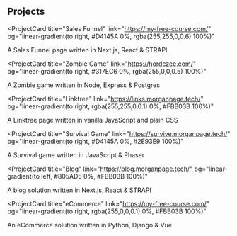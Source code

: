 ## Projects


<ProjectCard
  title="Sales Funnel"
  link="https://my-free-course.com/"
  bg="linear-gradient(to right, #D4145A 0%, rgba(255,255,0,0.6) 100%)"
>
  A Sales Funnel page written in Next.js, React & STRAPI
</ProjectCard>

<ProjectCard
  title="Zombie Game"
  link="https://hordezee.com/"
  bg="linear-gradient(to right, #317EC6 0%, rgba(255,0,0,0.5) 100%)"
>
  A Zombie game written in Node, Express & Postgres
</ProjectCard>






<ProjectCard
  title="Linktree"
  link="https://links.morganpage.tech/"
  bg="linear-gradient(to right, rgba(255,255,0,0.1) 0%, #FBB03B 100%)"
>
  A Linktree page written in vanilla JavaScript and plain CSS
</ProjectCard>

<ProjectCard
  title="Survival Game"
  link="https://survive.morganpage.tech/"
  bg="linear-gradient(to right, #D4145A 0%, #2E93E9 100%)"
>
  A Survival game written in JavaScript & Phaser
</ProjectCard>

<ProjectCard
  title="Blog"
  link="https://blog.morganpage.tech/"
  bg="linear-gradient(to left, #805AD5 0%, #FBB03B 100%)"
>
  A blog solution written in Next.js, React & STRAPI
</ProjectCard>


<ProjectCard
  title="eCommerce"
  link="https://my-free-course.com/"
  bg="linear-gradient(to right, rgba(255,0,0,0.1) 0%, #FBB03B 100%)"
>
  An eCommerce solution written in Python, Django & Vue
</ProjectCard>
